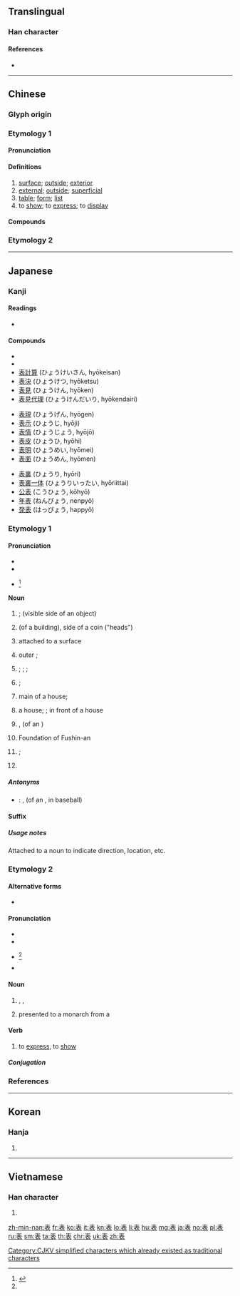 {{character info/new}}
{{also|錶}}
==Translingual==
{{stroke order|strokes=8}}

===Han character===
{{Han char|rn=145|rad=衣|as=03|sn=8|four=50732|canj=QMV|ids=⿱龶𧘇}}

====References====
* {{Han ref|kx=1111.130|dkj=34105|dj=1576.100|hdz=10021.120|uh=8868|ud=34920|bh=AAED|bd=43757}}

----

==Chinese==

===Glyph origin===
{{Han etym}}

===Etymology 1===
{{zh-forms}}

====Pronunciation====
{{zh-pron
|m=biǎo,er=y
|c=biu2
|h=pfs=péu
|md=biēu
|mn=piáu/pió
|mn_note=piáu - literary; pió - vernacular
|w=2piau
|mc=y
|oc=y
|ma=y
|cat=v,n
}}

====Definitions====
{{zh-hanzi}}

# [[surface]]; [[outside]]; [[exterior]]
# [[external]]; [[outside]]; [[superficial]]
# [[table]]; [[form]]; [[list]]
# to [[show]]; to [[express]]; to [[display]]

====Compounds====
{{zh-der|表白|列表機|容表|報表語言|功率表|報表|代表團|印表機|共同代表|天地可表|情溢於表|中表|圭表|慢表|師表|意思表示|包裹表決|刊誤表|填表|列表|一覽表|一表非凡|代表|四表|儀表板|年表|平表|平行表親|停表|天日之表|嶺表|意表|姑表|寒暑表|墓表|國大代表|一表非俗|履歷表|一表人才|姨表|世表|外表|天表|三表|三角表|奉表|塵表|上表|一表人物|光表|地表|圖表|僑選代表|出師表|不表|一表|惟天可表|功課表|儀表|出人意表|丑表功|勘誤表|八表|全權代表|即興表演|代表作|海表|發表會|目力表|戰表|民意代表|曆象表|汽表|發表|相為表裡|水表|溢於言表|睥睨物表|模表|日程表|煤氣表|星表|江表|班代表|標表|病歷表|測光表|時裝表演|牛表牛觔|日表|林表|查表|萬世師表|視力表|拜表|為人師表|萬步表|秒表|桓表|瓦特表|文表|正誤表|瀛表|曝光表|溫度表|時間表|旌表|氣壓表|時刻表|旍表|歷史年表|表情|自我表現|表薦|贍表子|調查表|表字|馬蹄表|表演會|表功|表明心跡|表門|表禮|陳情表|華表|華表鶴歸|表箋|表兄弟|表裡|表文|細表|防水表|表叔|表面|遺表|表兄|表沃夫|表表|聊表寸心|表海|表姐|表識|表飾|補氣固表|表演賽|章表|財務報表|表徵|聊表心意|表述|表奏|統計表|表現|表面流|量雨表|賀表|龍鳳之表|表記|處女表演|週期表|表題|課程表|表達|電表|表皮|表明|黃表紙|談判代表|表姪|車無退表|風塵表物|表章|譜表|馬表|表面積|表示|表態|表音文字|風速表|表面化|躬先表率|表相|跑表|表儀|表面張力|表面上|表顯|表揚|霞表|表親|電流表|表形文字|電度表|表妹|表背|附表|阡表|表裡不一|表現主義|表彰|表弟|表象|表裡受敵|表意文字|表格|表露|表裡如一|表土層|表裡相合|表照|表哥|表證|表子|表裡相濟|表甥|表面工夫|跳表|表德|表尺|表件|降表|謝表|課表|表盤|表裡山河|表襮|表詞|表裡相應|表決權|表決|表本|表揭|表態句|表層|表姊|表唱|表記物件|虛有其表|表率|老表|表姐妹|表演}}

===Etymology 2===
{{zh-see|錶}}

----

==Japanese==

===Kanji===
{{ja-kanji|grade=3|rs=衣03}}

====Readings====
* {{ja-readings|goon=[[ひょう]] (''hyō'')|kanon=[[ひょう]] (''hyō'')|kun=[[あらわす|あらわ.す]] (''arawa.su''), [[あらわす|あら.わす]] (''ara.wasu''), [[あらわれす|あらわ.れす]] (''arawa.resu''), [[おもて]] (''omote'')}}

====Compounds====
{{der-top3|Compounds of 表}}
* {{ja-l|表沙汰|おもてざた|omotezata}}
* {{ja-l|表千家|おもてせんけ|omotesenke}}
* [[表計算]] (ひょうけいさん, hyōkeisan)
* [[表決]] (ひょうけつ, hyōketsu)
* [[表見]] (ひょうけん, hyōken)
* [[表見代理]] (ひょうけんだいり, hyōkendairi)
{{der-mid3}}
* [[表現]] (ひょうげん, hyōgen)
* [[表示]] (ひょうじ, hyōji)
* [[表情]] (ひょうじょう, hyōjō)
* [[表皮]] (ひょうひ, hyōhi)
* [[表明]] (ひょうめい, hyōmei)
* [[表面]] (ひょうめん, hyōmen)
{{der-mid3}}
* [[表裏]] (ひょうり, hyōri)
* [[表裏一体]] (ひょうりいったい, hyōriittai)
* [[公表]] (こうひょう, kōhyō)
* [[年表]] (ねんぴょう, nenpyō)
* [[発表]] (はっぴょう, happyō)
{{der-bottom}}

===Etymology 1===
{{ja-kanjitab|sort=おもて|yomi=k}}
====Pronunciation====
* {{l|ja|sc=Latn|訓読み|Kun'yomi}}
* {{IPA|lang=ja|[o̞.mo̞.te̞]}}
* {{ja-accent-common|o|お|もて}}<ref name=NHKH>{{R:NHK Hatsuon}}</ref>

====Noun====
{{ja-noun|おもて}}

# {{l|en|surface}}; {{l|en|face}} (visible side of an object)
# {{l|en|front}} (of a building), {{l|en|obverse}} side of a coin ("heads")
# {{l|en|cover}} attached to a surface
# outer {{l|en|clothing}};
# {{l|en|facade}}; {{l|en|appearance}}; {{l|en|outside}}; {{l|en|exterior}}
# {{l|en|public}}; {{l|en|official}}
# main {{l|en|entrance}} of a house; {{l|en|front door}}
# {{l|en|outside}} a house; {{l|en|outdoors}}; {{l|en|street}} in front of a house
# {{lb|ja|baseball|sort=おもて}} {{l|en|first half}}, {{l|en|top}} (of an {{l|en|inning}})
# {{abbreviation of|表千家|tr=omotesenke|lang=ja|sc=Jpan}} Foundation of Fushin-an
# {{l|en|front room}}; {{l|en|living room}}
# {{lb|ja|computing|sort=おもて}} {{l|en|foreground}}

=====Antonyms=====
* {{ja-r|裏|うら}}: {{l|en|back}}, {{l|en|bottom}} (of an {{l|en|inning}}, in baseball)

====Suffix====
{{ja-pos|suffix|おもて}}

=====Usage notes=====
Attached to a noun to indicate direction, location, etc.

===Etymology 2===

====Alternative forms====
* {{qualifier|verb:}} {{ja-l|表す|ひょうす|hyōsu}}

====Pronunciation====
* {{l|ja|sc=Latn|音読み|On'yomi}}
* {{IPA|lang=ja|[çjo̞ː]}}
* {{ja-accent-common|h|ヒョ|ー}}<ref name=NHKH />
* {{audio|Ja-hyou-table(chart).ogg|Audio|lang=ja}}

====Noun====
{{ja-noun|ひょう}}

# {{l|en|table}}, {{l|en|chart}}, {{l|en|list}}
#: {{ja-usex-inline|'''表'''のセル|'''ひょう''' の セル|'''table''' cell}}
# {{l|en|documents}} presented to a monarch from a {{l|en|vassal}}

====Verb====
{{ja-verb-suru|ひょう}}

# to [[express]], to [[show]]

=====Conjugation=====
{{ja-suru|ひょう}}

===References===
<references />

----

==Korean==

===Hanja===
{{ko-hanja|hangeul=표|eumhun=|mr=p'yo|y=phyo}}

# {{hanja form of|표|[[table]], [[diagram]], or [[graph]]}}

----

==Vietnamese==

===Han character===
{{vi-hantu|[[biểu]], [[vẹo]], [[vếu]], [[bẻo]], [[bẹo]]}}

# {{defn|lang=vi|sort=衣03}}

[[Category:CJKV simplified characters which already existed as traditional characters]]

[[zh-min-nan:表]]
[[fr:表]]
[[ko:表]]
[[it:表]]
[[kn:表]]
[[lo:表]]
[[li:表]]
[[hu:表]]
[[mg:表]]
[[ja:表]]
[[no:表]]
[[pl:表]]
[[ru:表]]
[[sm:表]]
[[ta:表]]
[[th:表]]
[[chr:表]]
[[uk:表]]
[[zh:表]]
